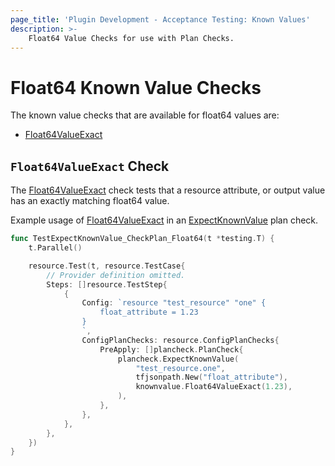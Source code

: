 ```yaml
---
page_title: 'Plugin Development - Acceptance Testing: Known Values'
description: >-
    Float64 Value Checks for use with Plan Checks.
---
```


# Float64 Known Value Checks

The known value checks that are available for float64 values are:

* [Float64ValueExact](/terraform/plugin/testing/acceptance-tests/known-value-checks/float64#float64valueexact-check)

## `Float64ValueExact` Check

The [Float64ValueExact](https://pkg.go.dev/github.com/hashicorp/terraform-plugin-testing/knownvalue#Float64ValueExact) check tests that a resource attribute, or output value has an exactly matching float64 value.

Example usage of [Float64ValueExact](https://pkg.go.dev/github.com/hashicorp/terraform-plugin-testing/knownvalue#Float64ValueExact) in an [ExpectKnownValue](/terraform/plugin/testing/acceptance-tests/plan-checks/resource) plan check.

```go
func TestExpectKnownValue_CheckPlan_Float64(t *testing.T) {
	t.Parallel()

	resource.Test(t, resource.TestCase{
		// Provider definition omitted.
		Steps: []resource.TestStep{
			{
				Config: `resource "test_resource" "one" {
					float_attribute = 1.23
				}
				`,
				ConfigPlanChecks: resource.ConfigPlanChecks{
					PreApply: []plancheck.PlanCheck{
						plancheck.ExpectKnownValue(
							"test_resource.one",
							tfjsonpath.New("float_attribute"),
							knownvalue.Float64ValueExact(1.23),
						),
					},
				},
			},
		},
	})
}
```
